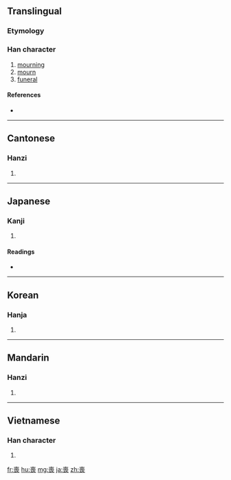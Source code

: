 {{also|丧}}
==Translingual==

===Etymology===
{{Han compound|哭|亾|c1=s|c2=p|t1=cry|ls=ic}}

===Han character===
{{Han char|rn=30|rad=口|as=09|sn=12|four=4073<sub>2</sub>|canj=土口口女 (GRRV)}}

# [[mourning]]
# [[mourn]]
# [[funeral]]

====References====
* {{Han ref|kx=0200.120|dkj=03985|dj=0421.230|hdz=10650.030|uh=55AA|ud=21930|bh=B3E0|bd=46048}}

----

==Cantonese==

===Hanzi===
{{yue-hanzi|jyut=|y=song1, song3|sim=丧}}

# {{defn|Cantonese|sort=口09}}

----

==Japanese==

===Kanji===
{{ja-kanji|grade=c|rs=口09}}

# {{defn|Japanese}}

====Readings====
* {{ja-readings|on=[[そう]] (sō)|kun=[[も]] (mo), [[うしなう]] (ushinau), [[ほろびる]] (horobiru)}}

----

==Korean==

===Hanja===
{{ko-hanja|hangeul=상|rv=sang|mr=sang}}

# {{defn|Korean|sort=口09}}

----

==Mandarin==

===Hanzi===
{{cmn-hanzi|sim=丧|pin=[[sāng]] ([[sang1]])|wg=sang<sup>1</sup>}}

# {{defn|Mandarin|sort=口09}}

----

==Vietnamese==

===Han character===
{{vi-hantu|[[tang]], [[táng]], [[tảng]]|rs=口09}}

# {{defn|Vietnamese|sort=口09}}

[[fr:喪]]
[[hu:喪]]
[[mg:喪]]
[[ja:喪]]
[[zh:喪]]